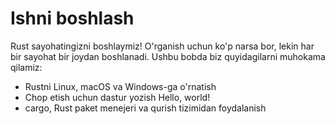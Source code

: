 # Ishni boshlash

Rust sayohatingizni boshlaymiz! O'rganish uchun ko'p narsa bor, lekin har bir
sayohat bir joydan boshlanadi. Ushbu bobda biz quyidagilarni muhokama qilamiz:

* Rustni Linux, macOS va Windows-ga o'rnatish
* Chop etish uchun dastur yozish Hello, world!
* cargo, Rust paket menejeri va qurish tizimidan foydalanish
